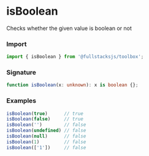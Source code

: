 # isBoolean

Checks whether the given value is boolean or not

### Import

```typescript copy
import { isBoolean } from '@fullstacksjs/toolbox';
```

### Signature

```typescript copy
function isBoolean(x: unknown): x is boolean {};
```

### Examples

```typescript copy
isBoolean(true)      // true
isBoolean(false)     // true
isBoolean('')        // false
isBoolean(undefined) // false
isBoolean(null)      // false
isBoolean(1)         // false
isBoolean(['1'])     // false
```
